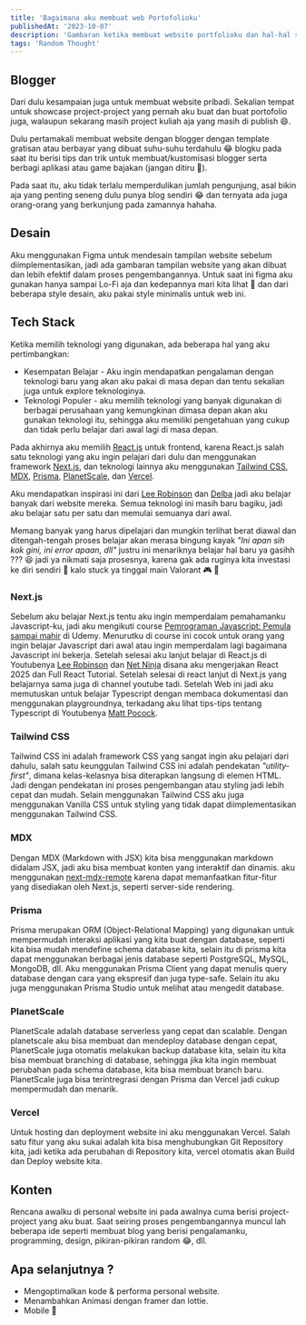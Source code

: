 ```yaml
---
title: 'Bagaimana aku membuat web Portofolioku'
publishedAt: '2023-10-07'
description: 'Gambaran ketika membuat website portfolioku dan hal-hal seru yang aku pelajari selama pejalanan ini, termasuk tech stack gunakan, desain dan konten yang aku buat.'
tags: 'Random Thought'
---
```


## Blogger

Dari dulu kesampaian juga untuk membuat website pribadi. Sekalian tempat untuk showcase project-project yang pernah aku buat dan buat portofolio juga, walaupun
sekarang masih project kuliah aja yang masih di publish 😄.

Dulu pertamakali membuat website dengan blogger dengan template gratisan atau berbayar yang dibuat suhu-suhu terdahulu 😂 blogku pada saat itu berisi tips dan trik
untuk membuat/kustomisasi blogger serta berbagi aplikasi atau game bajakan (jangan ditiru 🤣).

<CloudinaryImg
  mdx
  className='rounded-xl'
  publicId='rizaadikurniawan/blog/how-I-built-my-own-portfolio-website/blogger_pb1dde.png'
  alt='blogger'
  width={2880}
  height={1642}
/>

Pada saat itu, aku tidak terlalu memperdulikan jumlah pengunjung, asal bikin aja yang penting seneng dulu punya blog sendiri 😂
dan ternyata ada juga orang-orang yang berkunjung pada zamannya hahaha.

<CloudinaryImg
  mdx
  className='rounded-xl'
  publicId='rizaadikurniawan/blog/how-I-built-my-own-portfolio-website/traffict_yfbzs1.png'
  alt='traffict blog'
  width={1942}
  height={468}
/>

<CloudinaryImg
  mdx
  publicId='rizaadikurniawan/meme/meme-blogger_na3nwb.jpg'
  alt='meme blog'
  width={250}
  height={187}
/>

## Desain

Aku menggunakan Figma untuk mendesain tampilan website sebelum diimplementasikan, jadi ada gambaran tampilan website yang akan dibuat dan lebih efektif dalam
proses pengembangannya. Untuk saat ini figma aku gunakan hanya sampai Lo-Fi aja dan kedepannya mari kita lihat 👀
dan dari beberapa style desain, aku pakai style minimalis untuk web ini.

<FigmaEmbed src='https://www.figma.com/embed?embed_host=share&url=https://www.figma.com/file/vwlsuJKR7zxkgJaMwxu0KA/Web-Portofolio?type=design&node-id=601-57' />

## Tech Stack

Ketika memilih teknologi yang digunakan, ada beberapa hal yang aku pertimbangkan:

- Kesempatan Belajar - Aku ingin mendapatkan pengalaman dengan teknologi baru yang akan aku pakai di masa depan dan tentu sekalian juga untuk explore teknologinya.
- Teknologi Populer - aku memilih teknologi yang banyak digunakan di berbagai perusahaan yang kemungkinan dimasa depan akan aku gunakan teknologi itu, sehingga aku
  memiliki pengetahuan yang cukup dan tidak perlu belajar dari awal lagi di masa depan.

Pada akhirnya aku memilih [React.js](https://react.dev/) untuk frontend, karena React.js salah satu teknologi yang aku ingin pelajari dari dulu dan
menggunakan framework [Next.js](https://nextjs.org/), dan teknologi lainnya aku menggunakan [Tailwind CSS](https://tailwindcss.com/), [MDX](https://github.com/hashicorp/next-mdx-remote), [Prisma](https://www.prisma.io), [PlanetScale](https://planetscale.com), dan [Vercel](https://vercel.com).

Aku mendapatkan inspirasi ini dari [Lee Robinson](https://leerob.io/) dan [Delba](https://delba.dev/) jadi aku belajar banyak dari website mereka. Semua teknologi ini masih baru bagiku, jadi aku belajar satu per satu dan memulai semuanya dari awal.

Memang banyak yang harus dipelajari dan mungkin terlihat berat diawal dan ditengah-tengah proses belajar akan merasa bingung kayak _"Ini apan sih kok gini, ini error apaan, dll"_ justru ini menariknya belajar hal baru ya gasihh ??? 😆 jadi ya nikmati saja prosesnya, karena gak ada ruginya kita investasi ke diri sendiri 🤟 kalo stuck ya tinggal main Valorant 🎮 👀

### Next.js

Sebelum aku belajar Next.js tentu aku ingin memperdalam pemahamanku Javascript-ku, jadi aku mengikuti course [Pemrograman Javascript: Pemula sampai mahir](https://www.udemy.com/course/pemrograman-javascript-pemula-sampai-mahir/) di Udemy.
Menurutku di course ini cocok untuk orang yang ingin belajar Javascript dari awal atau ingin memperdalam lagi bagaimana Javascript ini bekerja.
Setelah selesai aku lanjut belajar di React.js di Youtubenya [Lee Robinson](https://www.youtube.com/@leerob) dan [Net Ninja](https://www.youtube.com/@NetNinja) disana aku mengerjakan React 2025 dan Full React Tutorial. Setelah selesai di react lanjut di Next.js yang belajarnya sama juga di channel youtube tadi. Setelah Web ini jadi aku memutuskan untuk belajar Typescript dengan membaca dokumentasi dan menggunakan playgroundnya, terkadang aku lihat tips-tips tentang Typescript di Youtubenya [Matt Pocock](https://www.youtube.com/@mattpocockuk).

### Tailwind CSS

Tailwind CSS ini adalah framework CSS yang sangat ingin aku pelajari dari dahulu, salah satu keunggulan Tailwind CSS ini adalah pendekatan _"utility-first"_, dimana kelas-kelasnya bisa diterapkan langsung di elemen HTML. Jadi dengan pendekatan ini proses pengembangan atau styling jadi lebih cepat dan mudah.
Selain menggunakan Tailwind CSS aku juga menggunakan Vanilla CSS untuk styling yang tidak dapat diimplementasikan menggunakan Tailwind CSS.

### MDX

Dengan MDX (Markdown with JSX) kita bisa menggunakan markdown didalam JSX, jadi aku bisa membuat konten yang interaktif dan dinamis.
aku menggunakan [next-mdx-remote](https://github.com/hashicorp/next-mdx-remote) karena dapat memanfaatkan fitur-fitur yang disediakan oleh Next.js, seperti server-side rendering.

### Prisma

Prisma merupakan ORM (Object-Relational Mapping)
yang digunakan untuk mempermudah interaksi aplikasi yang kita buat dengan database,
seperti kita bisa mudah mendefine schema database kita, selain itu di prisma kita
dapat menggunakan berbagai jenis database seperti PostgreSQL, MySQL, MongoDB, dll.
Aku menggunakan Prisma Client yang dapat menulis query database dengan cara
yang ekspresif dan juga type-safe. Selain itu aku juga menggunakan Prisma Studio
untuk melihat atau mengedit database.

### PlanetScale

PlanetScale adalah database serverless yang cepat dan scalable. Dengan planetscale aku bisa membuat dan mendeploy database dengan cepat, PlanetScale juga otomatis melakukan backup database kita, selain itu kita bisa membuat branching di database,
sehingga jika kita ingin membuat perubahan pada schema database, kita bisa membuat branch baru. PlanetScale juga bisa terintregrasi dengan Prisma dan Vercel jadi cukup mempermudah dan menarik.

### Vercel

Untuk hosting dan deployment website ini aku menggunakan Vercel. Salah satu fitur yang aku sukai adalah kita bisa menghubungkan Git Repository kita, jadi ketika ada perubahan di Repository kita, vercel otomatis akan Build dan Deploy website kita.

## Konten

Rencana awalku di personal website ini pada awalnya cuma berisi project-project yang aku buat. Saat seiring proses pengembangannya muncul lah beberapa ide seperti membuat blog yang berisi pengalamanku, programming, design, pikiran-pikiran random 😂, dll.

## Apa selanjutnya ?

- Mengoptimalkan kode & performa personal website.
- Menambahkan Animasi dengan framer dan lottie.
- Mobile 👀
